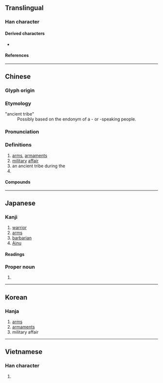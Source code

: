 {{also|戒}}
{{character info/new}}
==Translingual==

===Han character===
{{Han char|rn=62|rad=戈|as=02|sn=6|four=53400|canj=IJ|ids=⿹戈𠂇(GHTJK),⿻戊一(V)}} <!-- Note: ⿹戈十 is incorrect. -->

====Derived characters====
* {{l|mul|[[𠈋]], [[𠲦]], [[𡊸]], [[娀]], [[㣝]], [[𢫨]], [[𣴛]], [[狨]], [[㭜]], [[毧]], [[𤇽]], [[𮁱]], [[𥅯]], [[𥑳]], [[䄾]], [[䘬]], [[𫂽]], [[絨]]([[绒]]), [[羢]], [[𦕧]], [[𧊕]], [[賊]]([[贼]]), [[𧻪]], [[𨀻]], [[𨠤]], [[𨱿]], [[𬫍]], [[𣉝]], [[駥]], [[𩶺]], [[𪀚]], [[𢦛]], [[茙]], [[𥬪]], [[𫻸]], [[䯷]], [[𪀵]]}} <!-- Arranged based on stroke count/radical position -->

====References====
{{Han ref|kx=0411.080|dkj=11539|dj=0752.120|hdz=21397.080|uh=620E}}

----

==Chinese==
{{zh-forms|alt=𢦦-original form,𢍻-historical form found in 漢孔宙碑,𫻳-ancient form in Bronze inscription}}
{{zh-wp|zh:西戎|en:Xirong}}
{{zh-wp|zh:戎姓}}

===Glyph origin===
{{Han etym}}

===Etymology===
; "ancient tribe"
: Possibly based on the endonym of a {{w|Nungish languages|Nungish}}- or {{w|Rgyalrongic languages|rGyalrongic}}-speaking people.

===Pronunciation===
{{zh-pron
|m=róng
|c=jung4
|mn=jiông
|mn-t=rong5
|mc=y
|oc=y
|cat=
}}

===Definitions===
{{zh-hanzi}}

# [[arms]], [[armament]]s
# [[military]] [[affair]]
# an ancient tribe during the {{w|Zhou dynasty}} {{zh-also|西戎}}
# {{surname|lang=zh}}

====Compounds====
{{zh-der|元戎|兵戎|即戎|和戎|嘉戎|大戎|大總戎|女戎|小戎|從戎|戎事|戎兵|戎寄|戎幕|戎戎|戎旃|戎服|戎機|戎狄|戎索|戎行|戎衣|戎裝|戎車|戎首|戎馬|戎馬倥傯|戎馬生郊|投筆從戎|治戎|犬戎|狐裘蒙戎|獯戎|王戎|總戎|羌戎|興戎|蒙戎|蠻夷戎狄|西戎|阿戎|驪戎}}

----

==Japanese==
{{wp|lang=ja}}

===Kanji===
{{ja-kanji|grade=|rs=戈02}}

# [[warrior]]
# [[arms]]
# [[barbarian]]
# [[Ainu]]

====Readings====
{{ja-readings
|on=じゅう
|kun=つわもの-, えびす-
}}

===Proper noun===

{{ja-pos|えびす|proper}}

# {{surname|lang=ja|sort=えびす}}
----

==Korean==

===Hanja===
{{ko-hanja|hangeul=융|eumhun=|rv=yung|mr=yung|y=yung}}

# [[arms]]
# [[armaments]]
# military affair

----

==Vietnamese==

===Han character===
{{vi-hantu|[[nhung]], [[nhỏng]], [[nhong]], [[xong]]|rs=戈02}}

# {{defn|lang=vi|sort=戈02}}